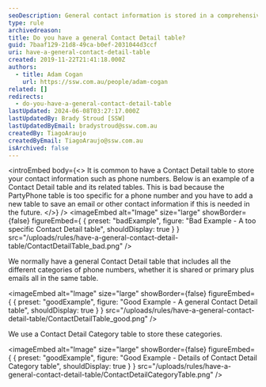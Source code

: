 ```yaml
---
seoDescription: General contact information is stored in a comprehensive Contact Detail table, accommodating various phone numbers and email addresses.
type: rule
archivedreason:
title: Do you have a general Contact Detail table?
guid: 7baaf129-21d8-49ca-b0ef-2031044d3ccf
uri: have-a-general-contact-detail-table
created: 2019-11-22T21:41:18.000Z
authors:
  - title: Adam Cogan
    url: https://ssw.com.au/people/adam-cogan
related: []
redirects:
  - do-you-have-a-general-contact-detail-table
lastUpdated: 2024-06-08T03:27:17.000Z
lastUpdatedBy: Brady Stroud [SSW]
lastUpdatedByEmail: bradystroud@ssw.com.au
createdBy: TiagoAraujo
createdByEmail: TiagoAraujo@ssw.com.au
isArchived: false
---
```


<introEmbed
  body={<>
It is common to have a Contact Detail table to store your contact information such as phone numbers. Below is an example of a Contact Detail table and its related tables. This is bad because the PartyPhone table is too specific for a phone number and you have to add a new table to save an email or other contact information if this is needed in the future.
  </>}
/>
<imageEmbed
  alt="Image"
  size="large"
  showBorder={false}
  figureEmbed={ {
    preset: "badExample",
    figure: "Bad Example - A too specific Contact Detail table",
    shouldDisplay: true
  } }
  src="/uploads/rules/have-a-general-contact-detail-table/ContactDetailTable_bad.png"
/>

We normally have a general Contact Detail table that includes all the different categories of phone numbers, whether it is shared or primary plus emails all in the same table.

<imageEmbed
  alt="Image"
  size="large"
  showBorder={false}
  figureEmbed={ {
    preset: "goodExample",
    figure: "Good Example - A general Contact Detail table",
    shouldDisplay: true
  } }
  src="/uploads/rules/have-a-general-contact-detail-table/ContactDetailTable_good.png"
/>

We use a Contact Detail Category table to store these categories.

<imageEmbed
  alt="Image"
  size="large"
  showBorder={false}
  figureEmbed={ {
    preset: "goodExample",
    figure: "Good Example - Details of Contact Detail Category table",
    shouldDisplay: true
  } }
  src="/uploads/rules/have-a-general-contact-detail-table/ContactDetailCategoryTable.png"
/>
